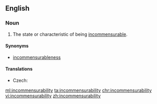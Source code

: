 ==English==
{{wikipedia}}

===Noun===
{{en-noun|-}}

# The state or characteristic of being [[incommensurable]].

====Synonyms====
* [[incommensurableness]]

====Translations====
{{trans-top|state or characteristic of being incommensurable}}
* Czech: {{t-|cs|nesouměřitelnost|f}}
{{trans-mid}}
{{trans-bottom}}

[[ml:incommensurability]]
[[ta:incommensurability]]
[[chr:incommensurability]]
[[vi:incommensurability]]
[[zh:incommensurability]]